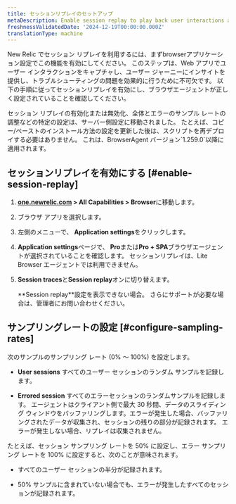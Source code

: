 ```yaml
---
title: セッションリプレイのセットアップ
metaDescription: Enable session replay to play back user interactions and improve page performance.
freshnessValidatedDate: '2024-12-19T00:00:00.000Z'
translationType: machine
---
```


New Relic でセッション リプレイを利用するには、まずbrowserアプリケーション設定でこの機能を有効にしてください。 このステップは、Web アプリでユーザー インタラクションをキャプチャし、ユーザー ジャーニーにインサイトを提供し、トラブルシューティングの問題を効果的に行うために不可欠です。 以下の手順に従ってセッションリプレイを有効にし、ブラウザエージェントが正しく設定されていることを確認してください。

<Callout variant="important">
  セッション リプレイの有効化または無効化、全体とエラーのサンプル レートの調整などの特定の設定は、サーバー側設定に移動されました。 たとえば、コピー/ペーストのインストール方法の設定を更新した後は、スクリプトを再デプロイする必要はありません。 これは、BrowserAgent バージョン`1.259.0`以降に適用されます。
</Callout>

## セッションリプレイを有効にする [#enable-session-replay]

1. <DNT>**[one.newrelic.com](https://one.newrelic.com/all-capabilities) &gt; All Capabilities &gt; Browser**</DNT>に移動します。

2. ブラウザ アプリを選択します。

3. 左側のメニューで、 <DNT>**Application settings**</DNT>をクリックします。

4. <DNT>**Application settings**</DNT>ページで、 <DNT>**Pro**</DNT>または<DNT>**Pro + SPA**</DNT>ブラウザエージェントが選択されていることを確認します。 セッションリプレイは、Lite Browser エージェントでは利用できません。

5. <DNT>**Session traces**</DNT>と<DNT>**Session replay**</DNT>オンに切り替えます。

   <Callout variant="important">
     <DNT>**Session replay**</DNT>設定を表示できない場合。 さらにサポートが必要な場合は、管理者にお問い合わせください。
   </Callout>

## サンプリングレートの設定 [#configure-sampling-rates]

次のサンプルのサンプリング レート (0% ～ 100%) を設定します。

* <DNT>**User sessions**</DNT> すべてのユーザー セッションのランダム サンプルを記録します。

* <DNT>**Errored session**</DNT> すべてのエラーセッションのランダムサンプルを記録します。 エージェントはクライアント側で最大 30 秒間、データのスライディング ウィンドウをバッファリングします。エラーが発生した場合、バッファリングされたデータが収集され、セッションの残りの部分が記録されます。 エラーが発生しない場合、リプレイは収集されません。

たとえば、セッション サンプリング レートを 50% に設定し、エラー サンプリング レートを 100% に設定すると、次のことが意味されます。

* すべてのユーザー セッションの半分が記録されます。

* 50% サンプルに含まれていない場合でも、エラーが発生したすべてのセッションが記録されます。